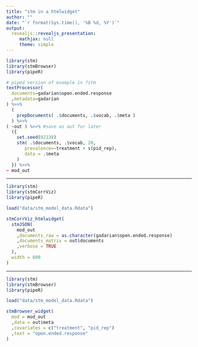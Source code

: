 ```yaml
---
title: "stm in a htmlwidget"
author: ""
date: "`r format(Sys.time(), '%B %d, %Y')`"
output:
  revealjs::revealjs_presentation:
     mathjax: null
     theme: simple
---
```


<style>
.sourceCode.r {
  max-height: none !important;
  background: none !important;
  color: inherit !important;
}
</style>

```r
library(stm)
library(stmBrowser)
library(pipeR)

# piped version of example in ?stm
textProcessor(
  documents=gadarian$open.ended.response
  ,metadata=gadarian
) %>>%
  (
    prepDocuments( .$documents, .$vocab, .$meta )
  ) %>>%
( ~out ) %>>% #save as out for later
  ({
    set.seed(02138)
    stm( .$documents, .$vocab, 20,
       prevalence=~treatment + s(pid_rep),
       data = .$meta 
    )
  }) %>>%
~ mod_out
```

---

```r
library(stm)
library(stmCorrViz)
library(pipeR)

load("data/stm_model_data.Rdata")

stmCorrViz_htmlwidget(
  stmJSON(
    mod_out
    ,documents_raw = as.character(gadarian$open.ended.response)
    ,documents_matrix = out$documents
    ,verbose = TRUE
  ),
  width = 600
)
```

---

```r
library(stm)
library(stmBrowser)
library(pipeR)

load("data/stm_model_data.Rdata")

stmBrowser_widget(
  mod = mod_out
  ,data = out$meta
  ,covariates = c("treatment", "pid_rep")
  ,text = "open.ended.response"
)
```
